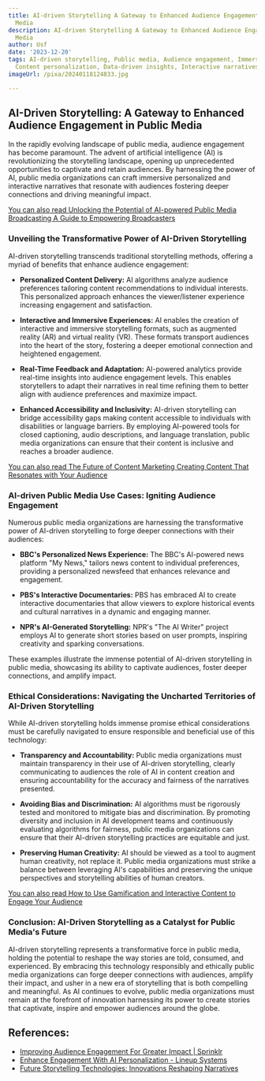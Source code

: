```yaml
---
title: AI-driven Storytelling A Gateway to Enhanced Audience Engagement in Public
  Media
description: AI-driven Storytelling A Gateway to Enhanced Audience Engagement in Public
  Media
author: Usf
date: '2023-12-20'
tags: AI-driven storytelling, Public media, Audience engagement, Immersive experiences,
  Content personalization, Data-driven insights, Interactive narratives, Dynamic storytelling
imageUrl: /pixa/20240118124833.jpg

---
```

## AI-Driven  Storytelling: A Gateway  to Enhanced Audience Engagement in  Public Media

In the rapidly evolving landscape  of public  media, audience engagement has become paramount. The advent of artificial intelligence (AI) is revolutionizing the storytelling landscape, opening up unprecedented  opportunities to captivate and retain audiences. By harnessing the power of AI, public media organizations can craft immersive personalized and interactive narratives  that resonate with audiences fostering deeper connections and driving meaningful impact.

[You  can also read Unlocking the Potential of  AI-powered Public Media Broadcasting A Guide to Empowering Broadcasters](Unlocking%20the%20Potential%20of%20AI-powered%20Public%20Media%20Broadcasting%20A%20Guide%20to%20Empowering%20Broadcasters)


### Unveiling  the Transformative Power of AI-Driven Storytelling

AI-driven storytelling transcends traditional storytelling methods, offering a myriad of benefits that enhance audience engagement:

* **Personalized Content Delivery:** AI algorithms analyze  audience preferences tailoring content recommendations to individual interests. This personalized approach  enhances the viewer/listener experience increasing engagement and satisfaction.

* **Interactive and Immersive Experiences:** AI enables the  creation of interactive  and immersive storytelling  formats, such as  augmented reality (AR) and virtual reality (VR). These  formats transport audiences into  the heart  of the story, fostering a deeper emotional connection and heightened engagement.

*  **Real-Time Feedback and Adaptation:** AI-powered analytics provide real-time insights into audience engagement levels. This enables storytellers to adapt their narratives in real time refining them to better align  with audience preferences and maximize impact.

* **Enhanced Accessibility and Inclusivity:** AI-driven storytelling can bridge accessibility gaps making content accessible to individuals  with disabilities  or  language barriers. By employing AI-powered tools for  closed  captioning, audio descriptions, and language  translation, public media organizations can ensure that  their content is inclusive  and reaches a broader audience.

[You can also read The Future of Content Marketing Creating Content  That Resonates with Your Audience](The%20Future%20of%20Content%20Marketing%20Creating%20Content%20That%20Resonates%20with%20Your%20Audience)


### AI-driven Public Media Use Cases: Igniting Audience Engagement

Numerous public media organizations are harnessing the transformative power of AI-driven  storytelling to forge deeper connections with  their audiences:

*  **BBC's Personalized News Experience:** The BBC's AI-powered news platform "My News," tailors news content to individual preferences, providing a personalized  newsfeed that enhances relevance and engagement.

* **PBS's Interactive Documentaries:** PBS has embraced AI to create interactive documentaries that allow viewers  to explore  historical events and cultural narratives in  a dynamic and engaging manner.

* **NPR's AI-Generated Storytelling:** NPR's "The AI Writer" project employs AI to generate short stories based on user prompts, inspiring creativity and sparking conversations.

These examples illustrate the immense potential of AI-driven storytelling  in public  media, showcasing its ability  to captivate audiences, foster deeper connections, and amplify impact.

### Ethical Considerations: Navigating the Uncharted Territories of AI-Driven Storytelling

While AI-driven storytelling holds immense promise ethical considerations  must be carefully  navigated to ensure responsible and beneficial use of this technology:

* **Transparency and Accountability:** Public media organizations must maintain transparency in their use of AI-driven storytelling,  clearly communicating to audiences the role of AI in content creation and ensuring accountability  for the accuracy and fairness  of the narratives presented.

*  **Avoiding Bias  and Discrimination:** AI algorithms must be rigorously tested and monitored to  mitigate bias and discrimination. By promoting diversity and inclusion in AI  development teams and continuously  evaluating algorithms for fairness, public media organizations can ensure that  their AI-driven storytelling practices are equitable and just.

* **Preserving Human Creativity:** AI should be viewed as a tool to augment human creativity, not replace it. Public media organizations must strike a balance between leveraging AI's capabilities and preserving the unique  perspectives and storytelling abilities of  human creators.

[You can also read How to Use Gamification and Interactive Content to Engage Your Audience](How%20to%20Use%20Gamification%20and%20Interactive%20Content%20to%20Engage%20Your%20Audience)


### Conclusion: AI-Driven Storytelling as a Catalyst for Public  Media's Future

AI-driven storytelling represents a transformative force in public media, holding the potential to reshape  the way stories are told, consumed, and experienced. By embracing this technology responsibly and ethically public media organizations can  forge deeper connections  with audiences, amplify their  impact, and usher in  a new era  of storytelling  that is  both compelling  and meaningful. As AI continues to  evolve, public media organizations must remain at the forefront of innovation harnessing its power to create stories that captivate, inspire and empower  audiences around the globe.

## References:
- [Improving Audience Engagement For Greater Impact | Sprinklr](https://www.sprinklr.com/blog/improve-audience-engagement/)
- [Enhance Engagement With AI Personalization - Lineup Systems](https://lineup.com/blog/enhance-audience-engagement-through-ai-personalization/)
- [Future Storytelling Technologies: Innovations Reshaping Narratives](https://brilliantio.com/future-storytelling-technologies/)

